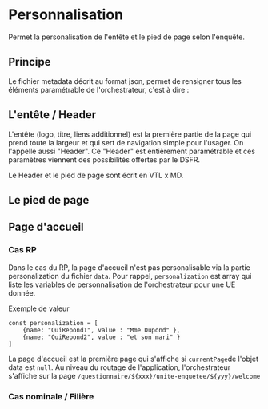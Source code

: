 
# Personnalisation
Permet la personalisation de l'entête et le pied de page selon l'enquête.

## Principe

Le fichier metadata décrit au format json, permet de rensigner tous les éléments paramétrable de l'orchestrateur, c'est à dire :

## L'entête / Header

L'entête (logo, titre, liens additionnel) est la première partie de la page qui prend toute la largeur et qui sert de navigation simple pour l'usager.
On l'appelle aussi "Header".
Ce "Header" est entièrement paramétrable et ces paramètres viennent des possibilités offertes par le DSFR.

Le Header et le pied de page sont écrit en VTL x MD.


<JsonViewer json={Header}></JsonViewer>


## Le pied de page


<JsonViewer json={Footer}></JsonViewer>

## Page d'accueil

### Cas RP

Dans le cas du RP, la page d'accueil n'est pas personalisable via la partie personalization du fichier `data`.
Pour rappel, `personalization` est array qui liste les variables de personnalisation de l'orchestrateur pour une UE donnée.

Exemple de valeur

```tsx
const personalization = [
    {name: "QuiRepond1", value : "Mme Dupond" },
    {name: "QuiRepond2", value : "et son mari" }
]
```

La page d'accueil est la première page qui s'affiche si `currentPage`de l'objet data est `null`.
Au niveau du routage de l'application, l'orchestrateur s'affiche sur la page `/questionnaire/${xxx}/unite-enquetee/${yyy}/welcome`

### Cas nominale / Filière


